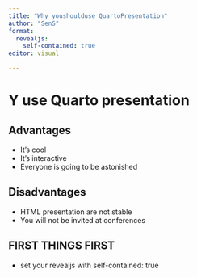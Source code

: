 ```yaml
---
title: "Why youshoulduse QuartoPresentation"
author: "SenS"
format: 
  revealjs:
    self-contained: true
editor: visual

---
```


# Y use Quarto presentation

## Advantages

* It's cool
* It's interactive
* Everyone is going to be astonished

## Disadvantages

* HTML presentation are not stable
* You will not be invited at conferences

## FIRST THINGS FIRST

* set your revealjs with self-contained: true